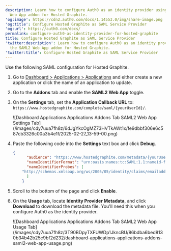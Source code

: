 ```yaml
---
description: Learn how to configure Auth0 as an identity provider using the SAML2
  Web App addon for Hosted Graphite.
'og:image': https://cdn2.auth0.com/docs/1.14553.0/img/share-image.png
'og:title': Configure Hosted Graphite as SAML Service Provider
'og:url': https://auth0.com/docs/
permalink: configure-auth0-as-identity-provider-for-hosted-graphite
title: Configure Hosted Graphite as SAML Service Provider
'twitter:description': Learn how to configure Auth0 as an identity provider using
  the SAML2 Web App addon for Hosted Graphite.
'twitter:title': Configure Hosted Graphite as SAML Service Provider
---
```

Use the following <Tooltip tip="Security Assertion Markup Language (SAML): Standardized protocol allowing two parties to exchange authentication information without a password." cta="View Glossary" href="/glossary?term=SAML">SAML</Tooltip> configuration for Hosted Graphite.

1. Go to [Dashboard > Applications > Applications](https://manage.auth0.com/#/applications) and either create a new application or click the name of an application to update.
2. Go to the **Addons** tab and enable the **SAML2 Web App** toggle.
3. On the **Settings** tab, set the **Application Callback URL** to: `https://www.hostedgraphite.com/complete/saml/{yourUserId}/`.

   <Frame>![Dashboard Applications Applications Addons Tab SAML2 Web App Settings Tab](/images/cdy7uua7fh8z/6dJgYkcOgMZ73HVTkAWt1x/fe9dbbf306e6c587cb3326c00a3b4e1f/2025-02-27_13-59-00.png)</Frame>
4. Paste the following code into the **Settings** text box and click **Debug**.

   ```json lines
   {
         "audience": "https://www.hostedgraphite.com/metadata/{yourUserId}/",
         "nameIdentifierFormat": "urn:oasis:names:tc:SAML:1.1:nameid-format:emailAddress",
         "nameIdentifierProbes": [
       "http://schemas.xmlsoap.org/ws/2005/05/identity/claims/emailaddress"
         ]
       }
   ```


   

   
5. Scroll to the bottom of the page and click **Enable**.
6. On the **Usage** tab, locate **Identity Provider Metadata**, and click **Download** to download the metadata file. You'll need this when you configure Auth0 as the identity provider.

   <Frame>![Dashboard Applications Applications Addons Tab SAML2 Web App Usage Tab](/images/cdy7uua7fh8z/3T90BDpyTXFUWDp1JkncBU/86bdba6bed8130b34b42b25c9bf2d232/dashboard-applications-applications-addons-saml2-web-app-usage.png)</Frame>